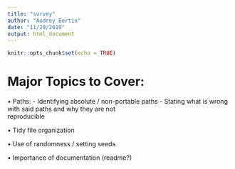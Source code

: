 ```yaml
---
title: "survey"
author: "Audrey Bertin"
date: "11/20/2019"
output: html_document
---
```



```r
knitr::opts_chunk$set(echo = TRUE)
```

# Major Topics to Cover:

• Paths:
    - Identifying absolute / non-portable paths
    - Stating what is wrong with said paths and why they are not     
    reproducible
    
• Tidy file organization

• Use of randomness / setting seeds

• Importance of documentation (readme?)

    